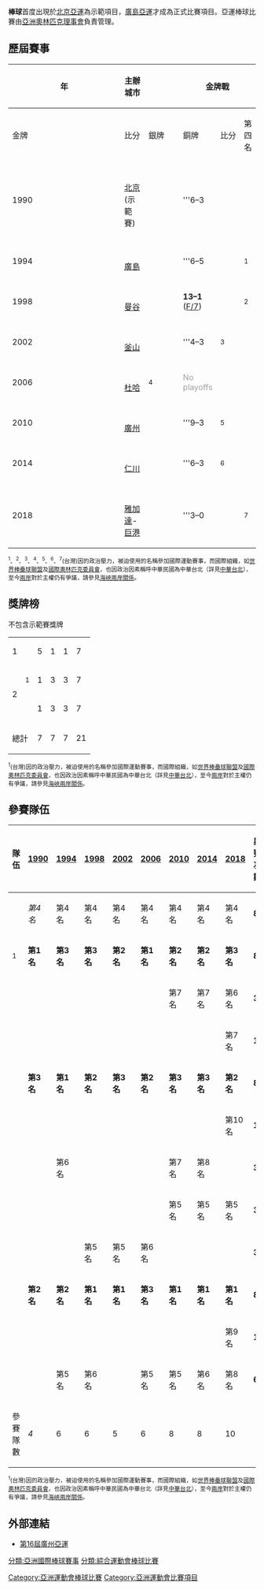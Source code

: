 {{Infobox sports league
| league name = 亞洲運動會棒球比賽
| logo = 
| pixels = 
| caption = 
| sport = [[棒球|棒球]]
| founded = 1990年
| inaugural = 1990年
| motto = 
| teams = 8
| country        = {{INA}}[[雅加達|雅加達]][[2018年亞洲運動會|(2018年)]]
| champion       = {{KOR}}
| mostsuccessful = {{KOR}}(3次)
}}

'''棒球'''首度出現於[[1990年亞洲運動會|北京亞運]]為示範項目，[[1994年亞洲運動會|廣島亞運]]才成為正式比賽項目。亞運棒球比賽由[[亞洲奧林匹克理事會|亞洲奧林匹克理事會]]負責管理。

==歷屆賽事==
{| class="wikitable" style="font-size:90%; width: 100%; text-align: center;"
!rowspan=2 width=5%|年
!rowspan=2 width=10%|主辦城市
|width=1% rowspan=10| 
!colspan=3|金牌戰
|width=1% rowspan=10| 
!colspan=3|銅牌戰
|-
!width=15%|金牌
!width=8%|比分
!width=15%|銀牌
!width=15%|銅牌
!width=8%|比分
!width=15%|第四名
|-
|1990<br />{{DetailsLink|1990年亞洲運動會棒球比賽}}
|{{flagicon|CHN}}<br>[[北京|北京]](示範賽)
|{{bb-big|TPE}}
| '''6–3
|{{bb-big|KOR}}
|{{bb-big|JPN}}
| '''14–4
|{{bb-big|CHN}}
|-
|- bgcolor=#D0E7FF
|1994<br />{{DetailsLink|1994年亞洲運動會棒球比賽}}
|{{flagicon|JPN}}<br>[[廣島|廣島]]
|{{bb-big|JPN}}
| '''6–5
|{{bb-big|KOR}}
|{{bb-big|TPE}}<sup>1</sup>
| '''9–4
|{{bb-big|CHN}}
|-
|1998<br />{{DetailsLink|1998年亞洲運動會棒球比賽}}
|{{flagicon|THA}}<br>[[曼谷|曼谷]]
|{{bb-big|KOR}}
| '''13–1'''<br />([[提前結束比賽|F/7]])
|{{bb-big|JPN}}
|{{bb-big|TPE}}<sup>2</sup>
| '''10–6
|{{bb-big|CHN}}
|-bgcolor=#D0E7FF
|2002<br />{{DetailsLink|2002年亞洲運動會棒球比賽}}
|{{flagicon|KOR}}<br>[[釜山|釜山]]
|{{bb-big|KOR}}
| '''4–3
|{{bb-big|TPE}}<sup>3</sup>
|{{bb-big|JPN}}
| '''7–4
|{{bb-big|CHN}}
|-
|2006<br />{{DetailsLink|2006年亞洲運動會棒球比賽}}
|{{flagicon|QAT}}<br>[[杜哈|杜哈]]
|{{bb-big|TPE}}<sup>4</sup>
|<font color=#A0A0A0>No playoffs</font>
|{{bb-big|JPN}}
|{{bb-big|KOR}}
|<font color=#A0A0A0>No playoffs</font>
|{{bb-big|CHN}}
|-bgcolor=#D0E7FF
|2010<br />{{DetailsLink|2010年亞洲運動會棒球比賽}}
|{{flagicon|CHN}}<br>[[廣州|廣州]]
|{{bb-big|KOR}}
| '''9–3
|{{bb-big|TPE}}<sup>5</sup>
|{{bb-big|JPN}}
| '''6–2
|{{bb-big|CHN}}
|-
|2014<br />{{DetailsLink|2014年亞洲運動會棒球比賽}}
|{{flagicon|KOR}}<br>[[仁川|仁川]]
|{{bb-big|KOR}}
| '''6–3
|{{bb-big|TPE}}<sup>6</sup>
|{{bb-big|JPN}}
| '''10–0<br />([[提前結束比賽|F/7]])
|{{bb-big|CHN}}
|-bgcolor=#D0E7FF
|2018<br />{{DetailsLink|2018年亞洲運動會棒球比賽}}
|{{flagicon|INA}}<br>[[雅加達|雅加達]]-[[巨港|巨港]]
|{{bb-big|KOR}}
| '''3–0
|{{bb-big|JPN}}
|{{bb-big|TPE}}<sup>7</sup>
|'''10–0'''<br />([[提前結束比賽|F/8]])
|{{bb-big|CHN}}
|}
<small><sup>1</sup>、<sup>2</sup>、<sup>3</sup>、<sup>4</sup>、<sup>5</sup>、<sup>6</sup>、<sup>7</sup>{{ROC}}(台灣)因{{PRC}}的政治壓力，被迫使用{{TPE}}的名稱參加國際運動賽事，而國際組織，如[[世界棒壘球聯盟|世界棒壘球聯盟]]及[[國際奧林匹克委員會|國際奧林匹克委員會]]，也因政治因素稱呼中華民國為中華台北（詳見[[中華台北|中華台北]]），至今[[兩岸|兩岸]]對於主權仍有爭議，請參見[[海峽兩岸關係|海峽兩岸關係]]。</small>

==獎牌榜==
不包含示範賽獎牌
{| {{RankedMedalTable|nation-width=200px}}
|-
| 1 ||align=left| {{flagIOC2team|KOR|亞洲運動會}} || 5 || 1 || 1 || 7
|-
|rowspan=2| 2 ||align=left| {{flagIOC2team|TPE|亞洲運動會}}<sup>1</sup> || 1 || 3 || 3 || 7
|-
|align=left| {{flagIOC2team|JPN|亞洲運動會}} || 1 || 3 || 3 || 7
|- 
!colspan=2| 總計 || 7 || 7 || 7 || 21
|}
<small><sup>1</sup>{{ROC}}(台灣)因{{PRC}}的政治壓力，被迫使用{{TPE}}的名稱參加國際運動賽事，而國際組織，如[[世界棒壘球聯盟|世界棒壘球聯盟]]及[[國際奧林匹克委員會|國際奧林匹克委員會]]，也因政治因素稱呼中華民國為中華台北（詳見[[中華台北|中華台北]]），至今[[兩岸|兩岸]]對於主權仍有爭議，請參見[[海峽兩岸關係|海峽兩岸關係]]。</small>

==參賽隊伍==
{| class="wikitable" style="text-align:center; font-size:90%"
! width=170|隊伍
! width=30|[[1990年亞洲運動會棒球比賽|1990]] || width=30|[[1994年亞洲運動會棒球比賽|1994]] || width=30|[[1998年亞洲運動會棒球比賽|1998]] || width=30|[[2002年亞洲運動會棒球比賽|2002]] || width=30|[[2006年亞洲運動會棒球比賽|2006]] || width=30|[[2010年亞洲運動會棒球比賽|2010]] || width=30|[[2014年亞洲運動會棒球比賽|2014]] || width=30|[[2018年亞洲運動會棒球比賽|2018]] ||width=40|與賽次數
|-
|align=left| {{bb|CHN|size=20px}} || ''第4名'' || 第4名 || 第4名 || 第4名 || 第4名 || 第4名 || 第4名 || 第4名  ||'''8'''
|-
|align=left| {{bb|TPE|size=20px}}<sup>1</sup> || bgcolor=gold|'''第1名''' || bgcolor=cc9966|'''第3名''' || bgcolor=cc9966|'''第3名''' || bgcolor=silver|'''第2名''' || bgcolor=gold|'''第1名''' || bgcolor=silver|'''第2名''' ||bgcolor=silver|'''第2名''' || bgcolor=cc9966|'''第3名''' ||'''8'''
|-
|align=left| {{bb|中國香港|size=20px}} ||  ||  ||  ||  ||  || 第7名 ||第7名 ||第6名 ||'''3'''
|-
|align=left| {{bb|INA|size=20px}} ||  ||  ||  ||  ||  ||  || ||第7名 ||'''1'''
|-
|align=left| {{bb|JPN|size=20px}} || bgcolor=cc9966|'''第3名''' || bgcolor=gold|'''第1名''' || bgcolor=silver|'''第2名''' || bgcolor=cc9966|'''第3名''' || bgcolor=silver|'''第2名''' || bgcolor=cc9966|'''第3名''' ||bgcolor=cc9966|'''第3名''' || bgcolor=silver|'''第2名''' ||'''8'''
|-
|align=left| {{bb|LAO|size=20px}} ||   ||  ||   ||   ||   ||   ||  || 第10名 ||'''1'''
|-
|align=left| {{bb|MGL|size=20px}} ||  || 第6名 ||  ||  ||  || 第7名 || 第8名 || ||'''3'''
|-
|align=left| {{bb|PAK|size=20px}} ||  ||  ||  ||  ||  || 第5名 ||第5名 ||第5名 ||'''3'''
|-
|align=left| {{bb|PHI|size=20px}} ||  ||  || 第5名 || 第5名 || 第6名 ||  || ||  ||'''3'''
|-
|align=left| {{bb|KOR|size=20px}} || bgcolor=silver|'''第2名''' || bgcolor=silver|'''第2名''' || bgcolor=gold|'''第1名''' || bgcolor=gold|'''第1名''' || bgcolor=cc9966|'''第3名''' || bgcolor=gold|'''第1名''' || bgcolor=gold|'''第1名''' || bgcolor=gold|'''第1名''' ||'''8'''
|- 
|align=left| {{bb|SRI|size=20px}} ||  ||  ||  ||  ||  ||  ||  || 第9名  ||'''1'''
|-
|align=left| {{bb|THA|size=20px}} ||  || 第5名 || 第6名 ||  || 第5名 || 第5名 ||第6名  ||第8名 ||'''6'''
|-
!參賽隊數 || ''4'' || 6 || 6 || 5 || 6 || 8 || 8 || 10 ||
|}
<small><sup>1</sup>{{ROC}}(台灣)因{{PRC}}的政治壓力，被迫使用{{TPE}}的名稱參加國際運動賽事，而國際組織，如[[世界棒壘球聯盟|世界棒壘球聯盟]]及[[國際奧林匹克委員會|國際奧林匹克委員會]]，也因政治因素稱呼中華民國為中華台北（詳見[[中華台北|中華台北]]），至今[[兩岸|兩岸]]對於主權仍有爭議，請參見[[海峽兩岸關係|海峽兩岸關係]]。</small>

==外部連結==
*[http://www.gz2010.cn/special/007803SK/bangqiuxw.html 第16屆廣州亞運] {{Wayback|url=http://www.gz2010.cn/special/007803SK/bangqiuxw.html |date=20120509213020 }}

{{亞洲運動會項目}}
{{亞洲運動會棒球比賽}}
{{國際棒球}}

[[Category:亞洲運動會棒球比賽|Category:亞洲運動會棒球比賽]]
[[Category:亞洲運動會比賽項目|Category:亞洲運動會比賽項目]]
[[分類:亞洲國際棒球賽事|分類:亞洲國際棒球賽事]]
[[分類:綜合運動會棒球比賽|分類:綜合運動會棒球比賽]]